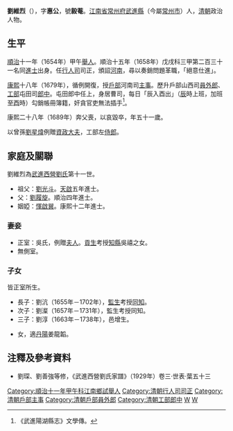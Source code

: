 {{明清人物信息框
| 姓名 = 劉維烈
| 原名 =
| 圖片名稱= 
| 圖片大小 = 150px
| 圖片說明 =
| 最高職務 = 工部屯田司郎中
| 國家 = 大清
| 爵位 =
| 籍貫 = [[南直隸|南直隸]][[常州府|常州府]][[武進縣|武進縣]]
| 族裔 = 漢族
| 旗籍 = 
| 字號 = 字'''惠公'''，號'''毅菴'''
| 諡號 = 
| 出生日期 = 明崇禎十二年（1639年）
| 出生地點 = [[南直隸|南直隸]][[常州府|常州府]][[武進縣|武進縣]]
| 逝世日期 = 清康熙二十八年（1689年）
| 逝世地點 = [[江南省|江南]][[常州府|常州府]][[武進縣|武進縣]]
| 墓葬 = 
| 配偶 = 
| 親屬 = 
| 出身 = 
*順治十五年戊戌科同進士出身
| 經歷 = 
| 著作 =
}}

'''劉維烈'''（{{bd|1639年||1689年|catIdx=Liu劉}}），字'''惠公'''，號'''毅菴'''。[[江南省|江南省]][[常州府|常州府]][[武進縣|武進縣]]（今屬[[常州市|常州市]]）人，[[清朝|清朝]]政治人物。

== 生平 ==
[[順治|順治]]十一年（1654年）甲午[[舉人|舉人]]。順治十五年（1658年）戊戌科三甲第二百三十一名同[[進士|進士]]出身。任[[行人司|行人司]]司正，頒詔[[河南|河南]]，尋以奏銷問題革職，「絕意仕進」。

[[康熙|康熙]]十八年（1679年），循例開復，授[[戶部|戶部]]河南司[[主事|主事]]。歷升戶部山西司[[員外郎|員外郎]]、[[工部|工部]]屯田司[[郎中_(官位)|郎中]]。屯田郎中任上，身居曹司，每日「辰入酉出」（[[辰|辰]]時上班，加班至[[酉|酉]]時）勾銷帳冊簿籍，奸貪官吏無法插手<ref>《武進陽湖縣志》文學傳。</ref>。

康熙二十八年（1689年）奔父喪，以哀毀卒，年五十一歲。

以曾孫[[劉星煒|劉星煒]]例贈[[資政大夫|資政大夫]]，工部左[[侍郎|侍郎]]。

==家庭及關聯==
劉維烈為[[武進西營劉氏|武進西營劉氏]]第十一世。
*祖父：[[劉光斗|劉光斗]]。[[天啟|天啟]]五年進士。
*父：[[劉履旋|劉履旋]]。順治四年進士。
*姻婭：[[惲啟巽|惲啟巽]]。康熙十二年進士。

===妻妾===
*正室：吳氏，例贈[[夫人_(位號)|夫人]]。[[貢生|貢生]]考授[[知縣|知縣]]吳禧之女。
*無側室。

===子女===
皆正室所生。
*長子：劉沆（1655年－1702年），[[監生|監生]]考授[[同知|同知]]。
*次子：劉澯（1657年－1731年），監生考授同知。
*三子：劉淳（1663年－1738年），邑增生。

*女，適[[丹陽市|丹陽]]姜龍韜。

==注釋及參考資料==
{{reflist}}
*劉琛、劉善強等修，《武進西營劉氏家譜》（1929年）卷三·世表·葉五十三

{{武進西營劉氏}}
{{順治十五年戊戌科殿試金榜}}
{{DEFAULTSORT:Liu劉}}
[[Category:順治十一年甲午科江南鄉試舉人|Category:順治十一年甲午科江南鄉試舉人]]
[[Category:清朝行人司司正|Category:清朝行人司司正]]
[[Category:清朝戶部主事|Category:清朝戶部主事]]
[[Category:清朝戶部員外郎|Category:清朝戶部員外郎]]
[[Category:清朝工部郎中|Category:清朝工部郎中]]
[[Category:劉姓|W]]
[[Category:武進西營劉氏|W]]